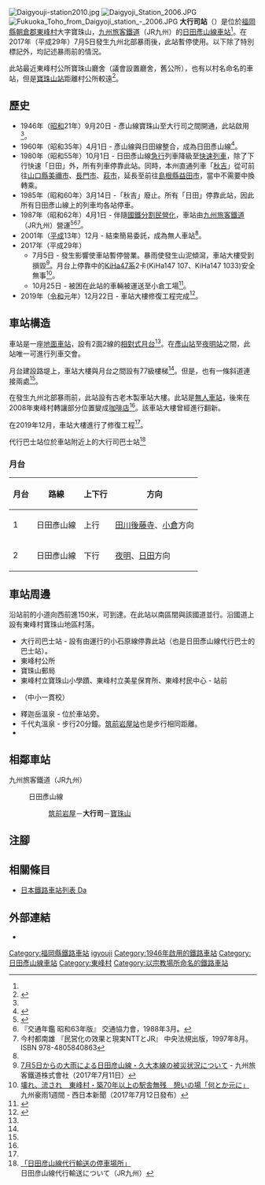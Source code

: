 {{NoteTA|G1=Transport
|T=zh-hans:大行司站;zh-hk:大行司站;zh-tw:大行司車站;
|1=zh-hans:大行司站;zh-hk:大行司站;zh-tw:大行司車站;
}}
{{Infobox station
|公司色 = red
|站名 = 大行司
|圖片 = JRKyushu Daigyoji Station05.jpg
|圖片說明 = 水災後於2019年12月重建車站大樓
|日文原名 = 大行司
|平假名 = だいぎょうじ
|羅馬拼音 = Daigyōji
|副站名 = 
|電報略號 = タイ←ダイ
|所在地 = {{JPN}}[[福岡縣|福岡縣]][[朝倉郡|朝倉郡]][[東峰村|東峰村]]大字寶珠山<ref name="zeneki07">{{Cite journal|date =2012-09-23|title = 週刊JR全駅・全車両基地 |journal = 週刊JR全駅・全車両基地 |issue = 07 |page = 27 |publisher = 朝日新聞出版 |language=ja}}</ref>11番地
|座標 = {{coord|33|23|47.41|N|130|52|28.41|E|type:railwaystation_region:JP-24|display=inline,title}}
|車站構造 = [[地面車站|地面車站]]（路堤上）<ref name="fudoki"/>
|月台配置 = 2面2線<ref name="zeneki07"/>
|啟用年月日 = 1946年（[[昭和|昭和]]21年）9月20日<ref name="zeneki07"/>
|廢站年月日 = 
|乘客人數 = 
|上下車人次 = 
|統計年度 = 
|轉車 = 
|全寬備註 = [[無人車站|無人車站]]<ref name="zeneki07"/>
|adjacent = {{Adjacent stations|system=九州旅客鐵道|line=日田彥山線|left=筑前岩屋|right=寶珠山|note-left=4.2km|note-mid=距離[[城野站_(JR九州)|城野]]59.3km|note-right=2.0km}}
}}
[[File:Daigyouji-station2010.jpg|thumb]]
[[File:Daigyoji_Station_2006.JPG|thumb]]
[[File:Fukuoka_Toho_from_Daigyoji_station_-_2006.JPG|thumb]]
'''大行司站'''（{{jpn|j=大行司駅|hg=だいぎょうじえき|rm=Daigyōji eki|f=y}}）是位於[[福岡縣|福岡縣]][[朝倉郡|朝倉郡]][[東峰村|東峰村]]大字寶珠山，[[九州旅客鐵道|九州旅客鐵道]]（JR九州）的[[日田彥山線|日田彥山線]][[鐵路車站|車站]]<ref name="zeneki07"/>。在2017年（平成29年）7月5日發生九州北部暴雨後，此站暫停使用。以下除了特別標記外，均記述暴雨前的情況。

此站最近東峰村公所寶珠山廳舍（議會設置廳舍，舊{{Translink|ja|宝珠山村|寶珠山村}}公所），也有以村名命名的車站，但是[[寶珠山站|寶珠山站]]距離村公所較遠<ref name="fudoki">{{Cite book |title=福岡鉄道風土記 |author=弓削信夫 |page=175 |publisher={{Translink|ja|葦書房}} |date=1999-01-16 |ISBN=4751207334 |language=ja}}</ref>。

== 歷史 == 
* 1946年（[[昭和|昭和]]21年）9月20日 - 彥山線寶珠山至大行司之間開通，此站啟用<ref name="zeneki07"/>。
* 1960年（昭和35年）4月1日 - 彥山線與日田線整合，成為日田彥山線<ref>{{Cite book|title=福岡県JR全駅 |author=弓削信夫 |pages=204-205 |publisher={{Translink|ja|葦書房}} |date=1993-10-15 |ISBN=4751205293 |language=ja}}</ref>。
* 1980年（昭和55年）10月1日 - 日田彥山線[[急行列車|急行]]列車降級至[[快速列車_(日本)|快速列車]]，除了下行快速「日田」外，所有列車停靠此站。同時，本州直通列車「[[磯風號列車|秋吉]]」從可前往[[山口縣|山口縣]][[美禰市|美禰市]]、[[長門市|長門市]]、[[萩市|萩市]]，延長至前往[[島根縣|島根縣]][[益田市|益田市]]，當中不需要中換轉乘。
* 1985年（昭和60年）3月14日 -「秋吉」廢止。所有「日田」停靠此站，因此所有日田彥山線上的列車均各站停車。
* 1987年（昭和62年）4月1日 - 伴隨[[國鐵分割民營化|國鐵分割民營化]]，車站由[[九州旅客鐵道|九州旅客鐵道]]（JR九州）營運<ref>{{Cite book |  editor=九州鉄道百年祭実行委員会・百年史編纂部会 | title=九州の鉄道100年記念誌 鉄輪の轟き | edition=初版 | year=1988 | publisher=九州旅客鉄道 | language=ja |page=181 }}</ref><ref name="trafic-yearbook-1988">『交通年鑑 昭和63年版』 交通協力會，1988年3月。</ref><ref name="privatization-ntt-jr-1997-8">今村都南雄 『民営化の效果と現実NTTとJR』 中央法規出版，1997年8月。ISBN 978-4805840863</ref>。
* 2001年（[[平成|平成]]13年）12月 - 結束簡易委託，成為無人車站<ref name="zeneki07"/>。
* 2017年（平成29年）
**7月5日 - 發生{{Translink|ja|平成29年7月九州北部豪雨|2017年7月九州北部暴雨}}影響使車站暫停營業。暴雨使發生山泥傾瀉，車站大樓受到損毀<ref>[http://www.jrkyushu.co.jp/news/__icsFiles/afieldfile/2017/07/11/170711higai.pdf 7月5日からの大雨による日田彦山線・久大本線の被災状況について] {{Wayback|url=http://www.jrkyushu.co.jp/news/__icsFiles/afieldfile/2017/07/11/170711higai.pdf |date=20170729224354 }}{{ja icon}} - 九州旅客鐵道株式會社（2017年7月11日）</ref>。月台上停靠中的[[日本國鐵KiHa40系柴聯車|KiHa47系]]2卡(KiHa147 107、KiHa147 1033)安全無事<ref name="wjp170712">[https://www.nishinippon.co.jp/nnp/national/article/342673/ 壊れ、流され　東峰村・築70年以上の駅舎無残　憩いの場「何とか元に」] {{Wayback|url=https://www.nishinippon.co.jp/nnp/national/article/342673/ |date=20170712135457 }}{{ja icon}}　九州豪雨1週間 - 西日本新聞（2017年7月12日發布）</ref>。
** 10月25日 - 被困在此站的車輛被運送至小倉工場<ref>{{cite news |url = http://www.yomiuri.co.jp/kyushu/news/20171025-OYS1T50039.html?from=tw |title = 日田彦山線 車両撤去 九州豪雨 立ち往生 |newspaper = 讀賣新聞西部夕刊 |date = 2017年10月25日 |archiveurl = https://web.archive.org/web/20171026075153/http://www.yomiuri.co.jp/kyushu/news/20171025-OYS1T50039.html?from=tw |archivedate = 2017-10-26 |page = 1 |language = ja |accessdate = 2021-04-11 |dead-url = yes }}</ref>。
* 2019年（[[令和|令和]]元年）12月22日 - 車站大樓修復工程完成<ref name=":0">{{Cite news|url=https://www.sankei.com/smp/region/news/191222/rgn1912220005-s1.html|archiveurl=https://web.archive.org/web/20191222064020/https://www.sankei.com/smp/region/news/191222/rgn1912220005-s1.html|title=鉄道復旧願い駅舎再生 JR日田彦山線大行司駅|newspaper=產經新聞|date=2019-12-22|accessdate=2019-12-25|archivedate=2019-12-22|language=ja|dead-url=no}}</ref>。

== 車站構造 ==
車站是一座[[地面車站|地面車站]]，設有2面2線的[[相對式月台|相對式月台]]<ref name="zeneki07"/>。在[[彥山站|彥山站]]至[[夜明站|夜明站]]之間，此站唯一可進行列車交會。

月台建設路堤上，車站大樓與月台之間設有77級樓梯<ref name="fudoki"/>。但是，也有一條斜道連接兩處<ref name="fudoki"/>。

在發生九州北部暴雨前，此站設有古老木製車站大樓。此站是[[無人車站|無人車站]]，後來在2008年東峰村轉讓部分位置變成[[咖啡店|咖啡店]]<ref name="wjp170712"/>。該車站大樓曾經進行翻新。

在2019年12月，車站大樓進行了修復工程<ref name=":0" />。


代行巴士站位於車站附近{{Translink|ja|国道211号|國道211號}}上的大行司巴士站<ref>[https://www.jrkyushu.co.jp/railway/notice/hitahiko_bus.pdf 「日田彦山線代行輸送の停車場所」] {{Wayback|url=https://www.jrkyushu.co.jp/railway/notice/hitahiko_bus.pdf |date=20180706092909 }}日田彦山線代行輸送について（JR九州）</ref>

=== 月台 ===
{| class="wikitable"
!月台!!路線!!上下行!!方向
|-
|1
|{{Color|#b96f30|■}}日田彥山線
|上行
|[[田川後藤寺站|田川後藤寺]]、[[小倉站_(福岡縣)|小倉]]方向
|-
|2
|{{Color|#b96f30|■}}日田彥山線
|下行
|[[夜明站|夜明]]、[[日田站|日田]]方向
|}

== 車站周邊 ==
沿站前的小道向西前進150米，可到達{{Translink|ja|国道211号|國道211號}}。在此站以南區間與該國道並行。沿國道上設有東峰村寶珠山地區村落。
* 大行司巴士站 - 設有由{{Translink|ja|西鉄バス久留米・吉井支社|西鐵巴士久留米·吉井分社|西鐵巴士久留米}}運行的小石原線停靠此站（也是日田彥山線代行巴士的巴士站）。
* 東峰村公所
* 寶珠山郵局
* 東峰村立寶珠山小學蹟、東峰村立美星保育所、東峰村民中心 - 站前
* {{Translink|ja|東峰村立東峰学園|東峰村立東峰學園}}（中小一貫校）
* 釋迦岳溫泉 - 位於車站旁。
* 千代丸溫泉 - 步行20分鐘。[[筑前岩屋站|筑前岩屋站]]也是步行相同距離。
* {{Translink|ja|福岡県道52号八女香春線|福岡縣道52號八女香春線}}

== 相鄰車站 ==
; 九州旅客鐵道（JR九州）
: {{Color|#b96f30|■}}日田彥山線
:: [[筑前岩屋站|筑前岩屋]]－'''大行司'''－[[寶珠山站|寶珠山]]
== 注腳 ==
{{Reflist}}
== 相關條目 ==
* [[日本鐵路車站列表_Da|日本鐵路車站列表 Da]]
== 外部連結 ==
{{commonscat|Daigyoji Station}}
* {{外部連結/JR九州車站|filename=91129170|name=大行司}}{{ja icon}}
{{日田彥山線}}
{{DEFAULTSORT:Daigyoji}}
[[Category:福岡縣鐵路車站|Category:福岡縣鐵路車站]]
[[Category:日本鐵路車站_Da|igyouji]]
[[Category:1946年啟用的鐵路車站|Category:1946年啟用的鐵路車站]]
[[Category:日田彥山線車站|Category:日田彥山線車站]]
[[Category:東峰村|Category:東峰村]]
[[Category:以宗教場所命名的鐵路車站|Category:以宗教場所命名的鐵路車站]]